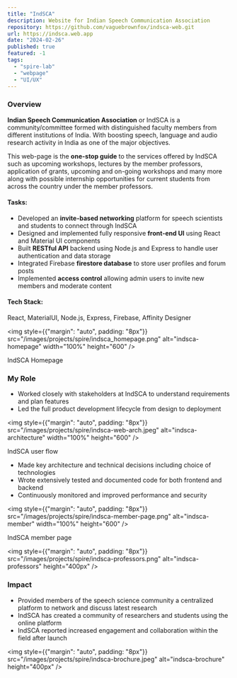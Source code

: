 ```yaml
---
title: "IndSCA"
description: Website for Indian Speech Communication Association
repository: https://github.com/vaguebrownfox/indsca-web.git
url: https://indsca.web.app
date: "2024-02-26"
published: true
featured: -1
tags:
  - "spire-lab"
  - "webpage"
  - "UI/UX"
---
```


### Overview
**Indian Speech Communication Association** or IndSCA is a community/committee formed with distinguished faculty members from different institutions of India. 
With boosting speech, language and audio research activity in India as one of the major objectives.

This web-page is the **one-stop guide** to the services offered by IndSCA such as upcoming workshops, lectures by the member professors, application of grants, 
upcoming and on-going workshops and many more along with possible internship opportunities for current students from across the country under the member professors.

#### Tasks:
- Developed an **invite-based networking** platform for speech scientists and students to connect through IndSCA 
- Designed and implemented fully responsive **front-end UI** using React and Material UI components
- Built **RESTful API** backend using Node.js and Express to handle user authentication and data storage
- Integrated Firebase **firestore database** to store user profiles and forum posts
- Implemented **access control** allowing admin users to invite new members and moderate content

#### Tech Stack:
React, MaterialUI, Node.js, Express, Firebase, Affinity Designer

<img style={{"margin": "auto", padding: "8px"}} src="/images/projects/spire/indsca_homepage.png" alt="indsca-homepage" width="100%" height="600" />
<p style={{ "text-align": "center", margin: "auto"}} width="320"> IndSCA Homepage </p>

### My Role

- Worked closely with stakeholders at IndSCA to understand requirements and plan features
- Led the full product development lifecycle from design to deployment

<img style={{"margin": "auto", padding: "8px"}} src="/images/projects/spire/indsca-web-arch.jpeg" alt="indsca-architecture" width="100%" height="600" />
<p style={{ "text-align": "center", margin: "auto"}} width="320"> IndSCA user flow </p>

- Made key architecture and technical decisions including choice of technologies
- Wrote extensively tested and documented code for both frontend and backend
- Continuously monitored and improved performance and security

<img style={{"margin": "auto", padding: "8px"}} src="/images/projects/spire/indsca-member-page.png" alt="indsca-member" width="100%" height="600" />
<p style={{ "text-align": "center", margin: "auto"}} width="320"> IndSCA member page </p>

<img style={{"margin": "auto", padding: "8px"}} src="/images/projects/spire/indsca-professors.png" alt="indsca-professors"  height="400px" />

### Impact

- Provided members of the speech science community a centralized platform to network and discuss latest research
- IndSCA has created a community of researchers and students using the online platform
- IndSCA reported increased engagement and collaboration within the field after launch

<img style={{"margin": "auto", padding: "8px"}} src="/images/projects/spire/indsca-brochure.jpeg" alt="indsca-brochure"  height="400px" />
